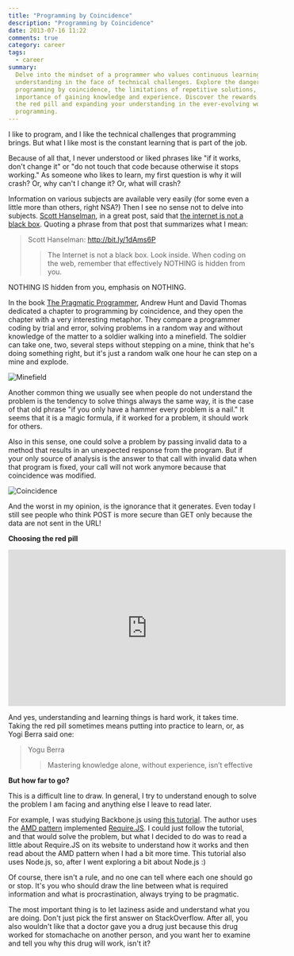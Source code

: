 ```yaml
---
title: "Programming by Coincidence"
description: "Programming by Coincidence"
date: 2013-07-16 11:22
comments: true
category: career
tags:
  - career
summary:
  Delve into the mindset of a programmer who values continuous learning and
  understanding in the face of technical challenges. Explore the dangers of
  programming by coincidence, the limitations of repetitive solutions, and the
  importance of gaining knowledge and experience. Discover the rewards of taking
  the red pill and expanding your understanding in the ever-evolving world of
  programming.
---
```


I like to program, and I like the technical challenges that programming brings.
But what I like most is the constant learning that is part of the job.

Because of all that, I never understood or liked phrases like "if it works,
don't change it" or "do not touch that code because otherwise it stops working."
As someone who likes to learn, my first question is why it will crash? Or, why
can't I change it? Or, what will crash?

Information on various subjects are available very easily (for some even a
little more than others, right NSA?) Then I see no sense not to delve into
subjects. [Scott Hanselman](http://www.hanselman.com/), in a great post, said
that [the internet is not a black box](http://vintem.me/1dAms6P). Quoting a
phrase from that post that summarizes what I mean:

> Scott Hanselman: http://bit.ly/1dAms6P
>
> > The Internet is not a black box. Look inside. When coding on the web,
> > remember that effectively NOTHING is hidden from you.

NOTHING IS hidden from you, emphasis on NOTHING.

In the book
[The Pragmatic Programmer](http://www.amazon.com/gp/product/020161622X/ref=as_li_ss_tl?ie=UTF8&camp=1789&creative=390957&creativeASIN=020161622X&linkCode=as2&tag=tempcodi0f-20),
Andrew Hunt and David Thomas dedicated a chapter to programming by coincidence,
and they open the chapter with a very interesting metaphor. They compare a
programmer coding by trial and error, solving problems in a random way and
without knowledge of the matter to a soldier walking into a minefield. The
soldier can take one, two, several steps without stepping on a mine, think that
he's doing something right, but it's just a random walk one hour he can step on
a mine and explode.

![Minefield](falklands-minefield1.jpg)

Another common thing we usually see when people do not understand the problem is
the tendency to solve things always the same way, it is the case of that old
phrase "if you only have a hammer every problem is a nail." It seems that it is
a magic formula, if it worked for a problem, it should work for others.

Also in this sense, one could solve a problem by passing invalid data to a
method that results in an unexpected response from the program. But if your only
source of analysis is the answer to that call with invalid data when that
program is fixed, your call will not work anymore because that coincidence was
modified.

![Coincidence](coincidence1.jpg)

And the worst in my opinion, is the ignorance that it generates. Even today I
still see people who think POST is more secure than GET only because the data
are not sent in the URL!

**Choosing the red pill**

<iframe
	width="560"
	height="315"
	src="https://www.youtube.com/embed/xFhn_GUAhGU"
	title="YouTube video player"
	frameBorder="0"
	allow="accelerometer; autoplay; clipboard-write; encrypted-media; gyroscope; picture-in-picture; web-share"
	allowFullScreen
></iframe>

And yes, understanding and learning things is hard work, it takes time. Taking
the red pill sometimes means putting into practice to learn, or, as Yogi Berra
said one:

> Yogu Berra
>
> > Mastering knowledge alone, without experience, isn’t effective

**But how far to go?**

This is a difficult line to draw. In general, I try to understand enough to
solve the problem I am facing and anything else I leave to read later.

For example, I was studying Backbone.js using
[this tutorial](http://vintem.me/12QNKkh). The author uses the
[AMD pattern](http://vintem.me/15yM296) implemented
[Require.JS](http://requirejs.org/). I could just follow the tutorial, and that
would solve the problem, but what I decided to do was to read a little about
Require.JS on its website to understand how it works and then read about the AMD
pattern when I had a bit more time. This tutorial also uses Node.js, so, after I
went exploring a bit about Node.js :)

Of course, there isn't a rule, and no one can tell where each one should go or
stop. It's you who should draw the line between what is required information and
what is procrastination, always trying to be pragmatic.

The most important thing is to let laziness aside and understand what you are
doing. Don't just pick the first answer on StackOverflow. After all, you also
wouldn't like that a doctor gave you a drug just because this drug worked for
stomachache on another person, and you want her to examine and tell you why this
drug will work, isn't it?
